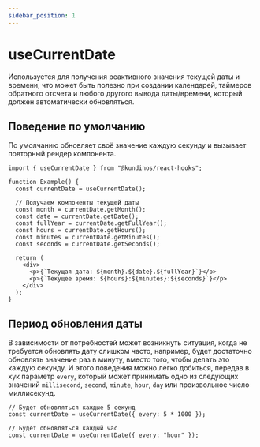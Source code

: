 ```yaml
---
sidebar_position: 1
---
```



# useCurrentDate

Используется для получения реактивного значения текущей даты и времени, что может быть полезно при создании календарей, таймеров обратного отсчета и любого другого вывода даты/времени, который должен автоматически обновляться.

## Поведение по умолчанию

По умолчанию обновляет своё значение каждую секунду и вызывает повторный рендер компонента.

```tsx
import { useCurrentDate } from "@kundinos/react-hooks";

function Example() {
  const currentDate = useCurrentDate();

  // Получаем компоненты текущей даты
  const month = currentDate.getMonth();
  const date = currentDate.getDate();
  const fullYear = currentDate.getFullYear();
  const hours = currentDate.getHours();
  const minutes = currentDate.getMinutes();
  const seconds = currentDate.getSeconds();

  return (
    <div>
      <p>{`Текущая дата: ${month}.${date}.${fullYear}`}</p>
      <p>{`Текущее время: ${hours}:${minutes}:${seconds}`}</p>
    </div>
  );
}
```

<ExampleWrapper><SimpleExample /></ExampleWrapper>

## Период обновления даты

В зависимости от потребностей может возникнуть ситуация, когда не требуется обновлять дату слишком часто, например, будет достаточно обновлять значение раз в минуту, вместо того, чтобы делать это каждую секунду. И этого поведения можно легко добиться, передав в хук параметр `every`, который может принимать одно из следующих значений `millisecond`, `second`, `minute`, `hour`, `day` или произвольное число миллисекунд.

```tsx
// Будет обновляться каждые 5 секунд
const currentDate = useCurrentDate({ every: 5 * 1000 });

// Будет обновляться каждый час
const currentDate = useCurrentDate({ every: "hour" });
```

<ExampleWrapper title='Пример работы'><ManyPeriodsExample /></ExampleWrapper>
